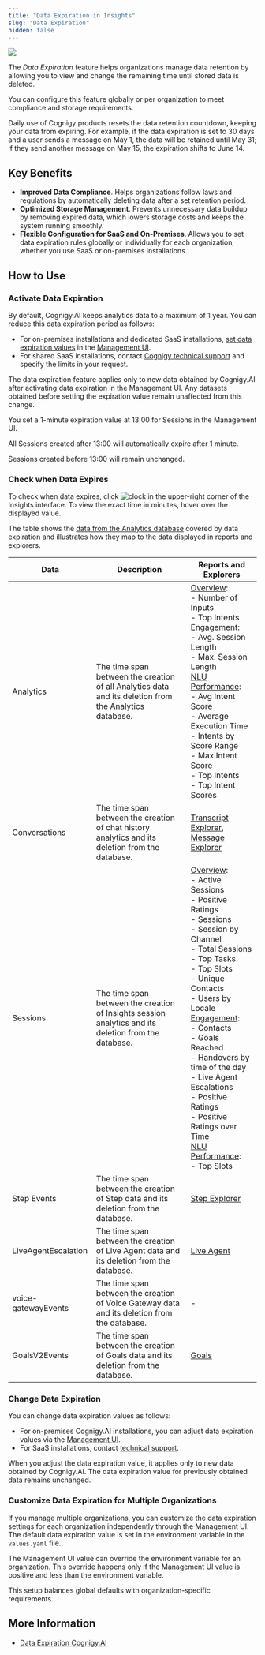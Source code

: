 ```yaml
---
title: "Data Expiration in Insights"
slug: "Data Expiration"
hidden: false
---
```



<a href="/release-notes/4.59"><img noZoom src="https://img.shields.io/badge/Updated in-v4.59-blue.svg" /></a>

The *Data Expiration* feature helps organizations manage data retention by allowing you to view and change the remaining time until stored data is deleted. 

You can configure this feature globally or per organization to meet compliance and storage requirements.

Daily use of Cognigy products resets the data retention countdown, keeping your data from expiring.
For example, if the data expiration is set to 30 days and a user sends a message on May 1, the data will be retained until May 31; if they send another message on May 15, the expiration shifts to June 14.

## Key Benefits

- **Improved Data Compliance**. Helps organizations follow laws and regulations by automatically deleting data after a set retention period.
- **Optimized Storage Management**. Prevents unnecessary data buildup by removing expired data, which lowers storage costs and keeps the system running smoothly.
- **Flexible Configuration for SaaS and On-Premises**. Allows you to set data expiration rules globally or individually for each organization, whether you use SaaS or on-premises installations.

## How to Use

### Activate Data Expiration

By default, Cognigy.AI keeps analytics data to a maximum of 1 year. You can reduce this data expiration period as follows:

- For on-premises installations and dedicated SaaS installations, [set data expiration values](/ai/administer/access/management-ui#expiration-values-ttl-for-sensitive-data) in the [Management UI](/ai/administer/access/management-ui).
- For shared SaaS installations, contact [Cognigy technical support](/help/get-help#help-center) and specify the limits in your request.

The data expiration feature applies only to new data obtained by Cognigy.AI after activating data expiration in the Management UI. Any datasets obtained before setting the expiration value remain unaffected from this change.

<Accordion title="Example">
  You set a 1-minute expiration value at 13:00 for Sessions in the Management UI.

  All Sessions created after 13:00 will automatically expire after 1 minute.

  Sessions created before 13:00 will remain unchanged.
</Accordion>

### Check when Data Expires

To check when data expires, click ![clock](/_assets/insights/icons/clock.svg) in the upper-right corner of the Insights interface.
To view the exact time in minutes, hover over the displayed value.

The table shows the [data from the Analytics database](/ai/agents/analyze/collecting-data) covered by data expiration and illustrates how they map to the data displayed in reports and explorers.

<AiUnderstoodMessages/>

<Accordion title="View the table">

  | Data                | Description                                                                                            | Reports and Explorers                                                                                                                                                                                                                                                                                                                                                                                                                                                                                                                        |
  |---------------------|--------------------------------------------------------------------------------------------------------|----------------------------------------------------------------------------------------------------------------------------------------------------------------------------------------------------------------------------------------------------------------------------------------------------------------------------------------------------------------------------------------------------------------------------------------------------------------------------------------------------------------------------------------------|
  | Analytics           | The time span between the creation of all Analytics data and its deletion from the Analytics database. | [Overview](/insights/reports/overview): <br/>- Number of Inputs <br/>- Top Intents <br/> [Engagement](/insights/reports/engagement): <br/>- Avg. Session Length<br/> - Max. Session Length <br/> [NLU Performance](/insights/reports/nlu-performance): <br/> - Avg Intent Score <br/> - Average Execution Time <br/> - Intents by Score Range <br/> - Max Intent Score <br/> - Top Intents <br/> - Top Intent Scores <br/> |
  | Conversations       | The time span between the creation of chat history analytics and its deletion from the database.       | [Transcript Explorer](/insights/explorers/transcript), [Message Explorer](/insights/explorers/message)                                                                                                                                                                                                                                                                                                                                                                                                                                               |
  | Sessions            | The time span between the creation of Insights session analytics and its deletion from the database.   | [Overview](/insights/reports/overview): <br/> - Active Sessions<br/> - Positive Ratings<br/> - Sessions<br/> - Session by Channel<br/> - Total Sessions<br/> - Top Tasks<br/>- Top Slots<br/> - Unique Contacts<br/> - Users by Locale<br/> [Engagement](/insights/reports/engagement): <br/>- Contacts <br/>- Goals Reached <br/>- Handovers by time of the day <br/>- Live Agent Escalations <br/>- Positive Ratings <br/>- Positive Ratings over Time<br/>[NLU Performance](/insights/reports/nlu-performance):<br/>- Top Slots                        |
  | Step Events         | The time span between the creation of Step data and its deletion from the database.                    | [Step Explorer](/insights/explorers/step)                                                                                                                                                                                                                                                                                                                                                                                                                                                                                                        |
  | LiveAgentEscalation | The time span between the creation of Live Agent data and its deletion from the database.              | [Live Agent](/insights/reports/live-agent)                                                                                                                                                                                                                                                                                                                                                                                                                                                                                                       |
  | voice-gatewayEvents | The time span between the creation of Voice Gateway data and its deletion from the database.           | -                                                                                                                                                                                                                                                                                                                                                                                                                                                                                                                                            |
  | GoalsV2Events       | The time span between the creation of Goals data and its deletion from the database.                   | [Goals](/insights/reports/goals)                                                                                                                                                                                                                                                                                                                                                                                                                                                                                                                 |
</Accordion>

### Change Data Expiration

You can change data expiration values as follows:

- For on-premises Cognigy.AI installations, you can adjust data expiration values via the [Management UI](/ai/administer/access/management-ui). 
- For SaaS installations, contact [technical support](/help/get-help#help-center).

When you adjust the data expiration value, it applies only to new data obtained by Cognigy.AI. The data expiration value for previously obtained data remains unchanged.

### Customize Data Expiration for Multiple Organizations

If you manage multiple organizations, you can customize the data expiration settings for each organization independently through the Management UI.
The default data expiration value is set in the environment variable in the `values.yaml` file.

<Note>
  The Management UI value can override the environment variable for an organization.
  This override happens only if the Management UI value is positive and less than the environment variable.

  This setup balances global defaults with organization-specific requirements.
</Note>

## More Information

- [Data Expiration Cognigy.AI](/ai/agents/analyze/data-expiration)